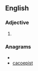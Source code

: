 ==English==

===Adjective===
{{en-adj}}

# {{alternative spelling of|[[copacetic]]}}

===Anagrams===
* {{alphagram|acceiopst}}
* [[cacoepist#English|cacoepist]]